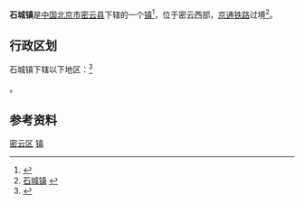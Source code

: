 {{中国乡级行政区
|景观照片文件名 = 桃源仙谷，下山时偶遇彩虹 - panoramio.jpg
|景观照片描述 = 桃源仙谷
|汉语拼音 = 
|其他语言 = 
|其他语言名称 = 
|旧称 = 
|地名出处 = 
|位置图文件名 = 
|位置图描述 = 
|自定义图片= 
|建置时间 = 
|政府驻地 = 
|毗邻 = 
|总面积 = 250.69平方千米
|总人口 = 
|总人口年份 = 
|户籍人口 = 0.71万
|户籍人口年份 = 
|常住人口 = 
|常住人口年份 = 
|人口密度 = 
|GDP = 
|GDP年份 = 
|邮政编码 = 101500
|电话区号 = 10
|官方网站 = 
|网站名称 = 
|11/02/28/116/000}}
'''石城镇'''是[[中华人民共和国|中国]][[北京市|北京市]][[密云县|密云县]]下辖的一个[[镇|镇]]<ref>{{PRC admin/ref sgc|{{PRC admin/parent|11/02/28/116/000}}}}</ref>，位于密云西部，[[京通铁路|京通铁路]]过境<ref>[http://www.chinaquhua.cn/beijing/ 石城镇] {{webarchive|url=https://web.archive.org/web/20110810192804/http://www.chinaquhua.cn/beijing/ |date=2011-08-10 }}</ref>。

==行政区划==
石城镇下辖以下地区：<ref>{{PRC admin/ref sgc|11/02/28/116/000}}</ref>

{{PRC admin/children|11/02/28/116/000}}。

==参考资料==
{{Reflist|2}}

{{密云县行政区划}}
{{北京行政区划小作品}}

[[Category:北京市乡镇|密云区]]
[[Category:密云区行政区划|镇]]